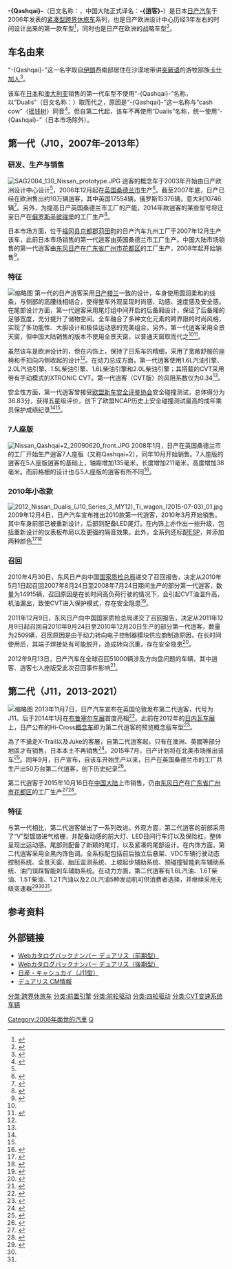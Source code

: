 {{noteTA
|1=zh-cn:逍客;zh-hant:Qashqai;zh-sg:Qashqai;
|2=zh-cn:楼兰;zh-hant:Murano;zh-sg:Murano;
|3=zh-cn:奇骏;zh-hant:X-Trail;zh-sg:X-Trail;
}}
{{Infobox automobile
|name         = 日产逍客<br>-{Nissan Qashqai}-
|image        = 2014 Nissan Qashqai (J11) ST wagon (16443644946).jpg
|manufacturer = [[日产汽车|日产汽车]]
|aka          = 日产Dualis（日本和澳大利亚市场，第一代）
|production   = 2006年12月5日至今
|predecessor  = {{link-en|日产Mistral|Nissan Mistral}}
|class        = [[跨界休旅车|紧凑型跨界休旅车]]
|layout       = [[前置前驱|前置前驱]]或[[前置四驱|前置四驱]]
|related      = [[日产Rogue|日产Rogue]]
}}
'''-{Qashqai}-'''（日文名称：{{lang|ja|'''キャシュカイ'''}}，中国大陆正式译名：'''-{逍客}-'''）是日本[[日产汽车|日产汽车]]于2006年发表的[[跨界休旅车|紧凑型跨界休旅车]]系列，也是日产欧洲设计中心历经3年左右的时间设计出来的第一款车型<ref name="sina">{{cite news |title=前途大好 试驾日产Qashqai逍客 |url=http://auto.sina.com.cn/z/sjdfrcqashqai/ |publisher=新浪汽车 |date= |accessdate=2015年12月11日 |archive-date=2020年7月8日 |archive-url=https://web.archive.org/web/20200708212702/http://auto.sina.com.cn/z/sjdfrcqashqai/ |dead-url=no }}</ref>，同时也是日产在欧洲的战略车型<ref name="Inside">{{cite news|script-title=ja:商品紹介「キャシュカイ/デュアリス」|url=http://www.nissan-global.com/JP/IR/INSIDE/INSIDE-SP/QASHQAI/index.html|publisher=日产汽车|date=|accessdate=2015年12月11日|archive-url=https://web.archive.org/web/20101207010153/http://www.nissan-global.com/JP/IR/INSIDE/INSIDE-SP/QASHQAI/index.html|archive-date=2010年12月7日|dead-url=yes}}</ref>。

==车名由来==
“-{Qashqai}-”这一名字取自[[伊朗|伊朗]]西南部居住在沙漠地带讲[[突厥语|突厥语]]的游牧部族[[卡什加人|卡什加人]]<ref>{{cite web | url= http://www.dailymail.co.uk/home/moslive/article-1162882/Why-Qashqai-2-Nissans-cash-cow.html | title= Qashqai is named after the Turkic speaking nomads Qashqai | date= 21 March 2009 | accessdate= 2012-06-12 | archive-date= 2019-01-23 | archive-url= https://web.archive.org/web/20190123103541/https://www.dailymail.co.uk/home/moslive/article-1162882/Why-Qashqai-2-Nissans-cash-cow.html | dead-url= no }}</ref>。

该车在[[日本|日本]]和[[澳大利亚|澳大利亚]]销售的第一代车型不使用“-{Qashqai}-”名称，以“Dualis”（日文名称：{{lang|ja|デュアリス}}）取而代之，原因是“-{Qashqai}-”这一名称与“cash cow”（[[摇钱树|摇钱树]]）同音<ref>{{cite web | url= http://www.drive.com.au/Editorial/ArticleDetail.aspx?ArticleID=20474&pg=4&vf=0 | title= Qashqai nicknamed the "cash-cow" | date= 4 October 2006 | accessdate= 2012-06-12 | archive-date= 2020-07-08 | archive-url= https://web.archive.org/web/20200708212827/https://www.drive.com.au/Editorial/ArticleDetail.aspx?ArticleID=20474&pg=4&vf=0 | dead-url= no }}</ref>。但自第二代起，该车不再使用“Dualis”名称，统一使用“-{Qashqai}-”（日本市场除外）。

==第一代（J10，2007年–2013年）==
{{Infobox automobile
| name = 第一代（J10）
| image = Nissan Qashqai 20090620 front.JPG
| aka = 日产Dualis（日本和澳大利亚市场）
| production = 2007年–2013年
| assembly = {{UK}}[[桑德兰市|桑德兰市]]<br />{{JPN}}[[福冈县|福冈县]][[京都郡|京都郡]][[苅田町|苅田町]]<br />{{CHN}}[[广东省|广东省]][[广州市|广州市]][[花都区|花都区]]（[[东风日产乘用车公司|东风日产]]）
| body_style = 5门[[跨界休旅车|跨界休旅车]]
| layout = [[前置前驱|前置前驱]]或[[前置四驱|前置四驱]]
| platform = {{link-en|日产C平台|Nissan C platform}}
| engine = '''[[汽油引擎|汽油]]'''：<br>1.6L HR16DE [[直列四缸引擎|I4]]<br />2.0L MR20DE I4<br>'''[[柴油引擎|柴油]]'''：<br>1.5L K9K I4<br />1.6L R9M I4<br />2.0L M9R I4
| transmission = 5速[[手动变速器|手动]]<br />6速手动<br />6速[[自动变速器|自动]]<br />X-TRONIC [[无级变速器|CVT]]
| wheelbase = {{convert|2630|mm|in|1|abbr=on}}<br />{{convert|2760|mm|in|1|abbr=on}}（7人座版）
| length = {{convert|4315|mm|in|1|abbr=on}}<br />{{convert|4535|mm|in|1|abbr=on}}（7人座版）
| width = {{convert|1785|mm|in|1|abbr=on}}
| height = {{convert|1605|mm|in|1|abbr=on}}
}}

===研发、生产与销售===
[[File:SAG2004_130_Nissan_prototype.JPG|thumb]]
逍客的概念车于2003年开始由日产欧洲设计中心设计<ref name="Inside"/>，2006年12月起在[[英国|英国]][[桑德兰市|桑德兰市]]生产<ref>{{cite web | url= http://www.euroautotrends.com/nissan-qashqai-goes-on-production/ | title= Qashqai Goes On Production | work= Euro Auto Trends | date= 5 December 2006 | accessdate= 2007-10-18 | deadurl= yes | archiveurl= https://web.archive.org/web/20070928042048/http://www.euroautotrends.com/nissan-qashqai-goes-on-production/ | archivedate= 2007年9月28日 }}</ref>。截至2007年底，日产已经在欧洲售出约10万辆逍客，其中英国17554辆，俄罗斯15376辆，意大利10746辆<ref>{{cite web | url= http://left-lane.com/european-car-sales-data/nissan/nissan-qashqai/ | title= Nissan Qashqai European sales | work= Left-Lane.com | accessdate= 2014-05-23 | archive-date= 2016-12-15 | archive-url= https://web.archive.org/web/20161215041844/http://left-lane.com/european-car-sales-data/Nissan/Nissan-Qashqai/ | dead-url= no }}</ref>。另外，为提高日产英国桑德兰市工厂的产能，2014年款逍客的某些型号将迁至日产在[[俄罗斯|俄罗斯]][[圣彼得堡|圣彼得堡]]的工厂生产<ref>{{cite web | url= http://europe.autonews.com/apps/pbcs.dll/article?AID=/20120406/ANE/120409909/1198 | title= Nissan will transfer some Qashqai production to Russia from UK | date= 6 April 2012 | accessdate= 2012-04-11}}</ref>。

日本市场方面，位于[[福冈县|福冈县]][[京都郡|京都郡]][[苅田町|苅田町]]的日产汽车九州工厂于2007年12月生产该车，此前日本市场销售的第一代逍客由英国桑德兰市工厂生产。中国大陆市场销售的第一代逍客由[[东风日产乘用车公司|东风日产]]在[[广东省|广东省]][[广州市|广州市]][[花都区|花都区]]的工厂生产，2008年起开始销售<ref>{{cite news|script-title=ja:日産自動車、中国でクロスオーバー「キャシュカイ」を発売|url=http://www.nissan-global.com/JP/NEWS/2008/_STORY/080312-01-j.html|publisher=日产汽车|date=2008年3月12日|accessdate=2015年12月11日|deadurl=yes|archiveurl=https://web.archive.org/web/20160304193832/http://www.nissan-global.com/JP/NEWS/2008/_STORY/080312-01-j.html|archivedate=2016年3月4日}}</ref>。

===特征===
[[File:Nissan_Dualis_20G_Urban_Black_Leather_II_interior.jpg|缩略图]]
第一代的日产逍客采用[[日产楼兰|日产楼兰]]一致的设计，车身使用圆润柔和的线条，与侧部的高腰线相结合，使得整车外观呈现时尚感、动感、速度感及安全感。在尾部设计方面，第一代逍客采用尾灯组中间开启的后备厢设计，保证了后备厢的足够宽度，充分提升了储物空间。全车融合了多种文化元素的跨界限的时尚风格，实现了多功能性、大胆设计和极佳运动感的完美组合。另外，第一代逍客采用全景天窗，但中国大陆销售的版本不使用全景天窗，以普通天窗取而代之<ref name="sina"/><ref name="Wheels">{{Cite news | title = Nissan Dualis | year = 2007 | magazine = Wheels magazine: July 2007 | page = 121 | postscript = <!--None-->}}</ref>。

虽然该车是欧洲设计的，但在内饰上，保持了日系车的精细，采用了宽敞舒服的座椅和手扣向内侧收起的设计<ref name="sina"/>。在动力总成方面，第一代逍客使用1.6L汽油引擎、2.0L汽油引擎、1.5L柴油引擎、1.6L柴油引擎和2.0L柴油引擎；其搭载的CVT采用带有手动模式的XTRONIC CVT。第一代逍客（CVT版）的风阻系数仅为0.34<ref name="sina"/>。

安全性方面，第一代逍客曾接受[[欧盟新车安全评鉴协会|欧盟新车安全评鉴协会]]安全碰撞测试，总体得分为36.83分，获得五星级评价，创下了欧盟NCAP历史上安全碰撞测试最高的成年乘员保护成绩纪录<ref name="sina"/><ref name="Wheels"/>。

===7人座版===
[[File:Nissan_Qashqai+2_20090620_front.JPG|thumb]]
2008年1月，日产在英国桑德兰市的工厂开始生产逍客7人座版（又称Qashqai+2），同年10月开始销售。7人座版的逍客在5人座版逍客的基础上，轴距增加135毫米，长度增加211毫米，高度增加38毫米。而前格栅的设计也与5人座版的逍客有所不同<ref name="EU2010">{{cite news|title=ja:Nissan Qashqai Updated For 2010|url=http://www.nissaneurope-newsbureau.com/nissanmedia/front?controller=SubRubrik&id=nissan_europe_press_room_10772091931250/news_and_events_10772871591872/presse_releases_10781508884370/products_108489842518684&pubId=nissan_qashqai_updated_for______1259935824909223 |publisher=日产欧洲|date= |accessdate=2015年12月13日 }}</ref>。

===2010年小改款===
[[File:2012_Nissan_Dualis_(J10_Series_3_MY12)_Ti_wagon_(2015-07-03)_01.jpg|thumb]]
2009年12月4日，日产汽车宣布推出2010款第一代逍客，2010年3月开始销售。其中车身前部已被重新设计，后部则配备LED尾灯。在内饰上亦作出一些升级，包括重新设计的仪表板布局以及更强的隔音效果。此外，全系列还标配[[ESP|ESP]]，并添加两种颜色<ref>{{cite web |url=http://www.autoexpress.co.uk/news/autoexpressnews/246130/fresh_qashqai_shows_face.html |title=Fresh Qashqai shows face |publisher=Auto Express |date=2009-12-09 |accessdate=2011-09-13 |archive-date=2012-02-26 |archive-url=https://web.archive.org/web/20120226211602/http://www.autoexpress.co.uk/news/autoexpressnews/246130/fresh_qashqai_shows_face.html |dead-url=no }}</ref><ref>{{cite web |url=http://www.nissanpress.co.uk/press_site/releases/arc_2009/59247nis.htm |title=Nissan Press Office: Nissan Qashqai Crossover Updated for 2010 |publisher=Nissanpress.co.uk |date= |accessdate=2011-09-13 |deadurl=yes |archiveurl=https://web.archive.org/web/20091208132409/http://www.nissanpress.co.uk/press_site/releases/arc_2009/59247nis.htm |archivedate=2009-12-08 }}</ref>

===召回===
2010年4月30日，东风日产向中国[[国家质检总局|国家质检总局]]递交了召回报告，决定从2010年5月1日起召回2007年8月24日至2008年7月24日期间生产的部分第一代逍客，数量为14915辆，召回原因是在长时间高负荷行驶的情况下，会引起CVT油温升高，机油漏出，致使CVT进入保护模式，存在安全隐患<ref>{{cite web|url=http://www.gov.cn/gzdt/2010-04/30/content_1596674.htm|title=质检总局：东风汽车公司召回部分轩逸、逍客汽车|publisher=国家质检总局|date=2010年4月30日|accessdate=2015年12月13日|archive-date=2020年7月8日|archive-url=https://web.archive.org/web/20200708212840/http://www.gov.cn/gzdt/2010-04/30/content_1596674.htm|dead-url=no}}</ref>。

2011年12月9日，东风日产向中国国家质检总局递交了召回报告，决定从2011年12月9日起召回自2010年9月24日至2010年12月20日生产的部分第一代逍客，数量为2509辆，召回原因是由于动力转向电子控制器模块供应商制造原因，在长时间使用后，其端子焊接处有可能脱开，造成转向沉重，存在安全隐患<ref>{{cite web|url=http://www.gov.cn/gzdt/2011-11/24/content_2002599.htm|title=质检总局：东风汽车公司召回部分奇骏、逍客汽车|publisher=国家质检总局|date=2011年11月24日|accessdate=2015年12月13日|archive-date=2012年1月7日|archive-url=https://web.archive.org/web/20120107023018/http://www.gov.cn/gzdt/2011-11/24/content_2002599.htm|dead-url=no}}</ref>。

2012年9月13日，日产汽车在全球召回51000辆涉及方向盘问题的车辆，其中逍客、逍客七人座版受此次召回事件影响<ref>{{cite web|title=Nissan recalls cars for steering wheel problem – YLE|url=http://www.reuters.com/article/2012/09/13/nissan-recall-finland-idUSWEA209620120913|publisher=Reuters|accessdate=13 September 2012|archive-date=2015-09-24|archive-url=https://web.archive.org/web/20150924170702/http://www.reuters.com/article/2012/09/13/nissan-recall-finland-idUSWEA209620120913|dead-url=yes}}</ref>。

==第二代（J11，2013-2021）==
{{Infobox automobile
| name = 第二代（J11）
| image = Nissan Qashqai Tekna (II) – Frontansicht, 24. August 2014, Düsseldorf.jpg
| production = 2013-2021
| assembly = {{UK}}[[桑德兰市|桑德兰市]]<br />{{RUS}}[[圣彼得堡|圣彼得堡]]<br />{{CHN}}[[广东省|广东省]][[广州市|广州市]][[花都区|花都区]]（[[东风日产乘用车公司|东风日产]]）
| body_style = 5门[[跨界休旅车|跨界休旅车]]
| layout =[[前置前驱|前置前驱]]或[[前置四驱|前置四驱]]
| platform = {{link-en|雷诺-日产通用平台|Renault–Nissan Common Module Family}}
| engine = '''[[汽油引擎|汽油]]'''：<br>1.2[[涡轮增压|T]] [[直列四缸引擎|I4]]<br />1.6L I4<br />2.0L MR20DE I4<br />'''[[柴油引擎|柴油]]'''：<br>1.5T I4<br />1.6T I4
| transmission =6速手动<br />X-TRONIC [[无级变速器|CVT]]
| wheelbase = {{convert|2646|mm|in|1|abbr=on}}
| length = {{convert|4370|mm|in|1|abbr=on}}
| width = {{convert|1800|mm|in|1|abbr=on}}
| height = {{convert|1595|mm|in|1|abbr=on}}
| related = [[日产Rogue|日产Rogue]]（第二代）<br />[[日产奇骏|日产奇骏]]（第三代）<br />{{link-en|雷诺Kadjar|Renault Kadjar}}
}}
[[File:Nissan_Qashqai_1.6_dCi_ALL-MODE_4x4i_Tekna_Interieur_Cockpit_Innenraum.JPG|缩略图]]
2013年11月7日，日产汽车宣布在英国伦敦发布第二代逍客，代号为J11。后于2014年1月在[[布鲁塞尔车展|布鲁塞尔车展]]首度亮相<ref>{{cite web|url=http://autosalon.be/en/salon/visiteur/news-infos/premiere/|title=Premières & Dream Cars – 94rd Motor Show – 14 – 24 jan. 2016|work=autosalon.be|deadurl=yes|archiveurl=https://www.webcitation.org/668m1s6Vm?url=http://autosalon.be/en/salon/visiteur/news-infos/premiere/|archivedate=2012-03-13}}</ref>。此前在2012年的[[日内瓦车展|日内瓦车展]]上，日产公布的Hi-Cross[[概念车|概念车]]即为第二代逍客的预览概念版车型<ref name="pcauto">{{cite news |title=新一代日产逍客或广州车展亮相 明年上市 |url=http://www.pcauto.com.cn/nation/244/2445070.html |publisher=太平洋汽车网 |date=2013-04-17 |accessdate=2015年12月11日 |archive-date=2020-07-08 |archive-url=https://web.archive.org/web/20200708212927/https://www.pcauto.com.cn/nation/244/2445070.html |dead-url=no }}</ref>。

為了不搶走X-Trail以及Juke的客層，自第二代逍客起，只有在澳洲、英國等部分地區才有销售，日本本土不再销售<ref>{{cite news |title=8年後大改款，全新第二代NISSAN Qashqai逍客中國開售 |url=http://www.autonet.com.tw/cgi-bin/view.cgi?/news/2015/11/b5100444.ti+a2+a3+a4+a5+b1+/news/2015/11/b5100444+b3+d6+c1+c2+c3+e1+e2+e3+e5+f1 |publisher=汽车日报 |date=2015-11-09 |accessdate=2015年12月11日 |archive-date=2020-07-08 |archive-url=https://web.archive.org/web/20200708212827/http://www.autonet.com.tw/cgi-bin/view.cgi?%2Fnews%2F2015%2F11%2Fb5100444.ti+a2+a3+a4+a5+b1+%2Fnews%2F2015%2F11%2Fb5100444+b3+d6+c1+c2+c3+e1+e2+e3+e5+f1 |dead-url=no }}</ref>。2015年7月，日产计划将在北美市场推出该车<ref>{{cite web|url=http://www.autoguide.com/auto-news/2015/07/nissan-rogue-hybrid-smaller-variant-coming.html|title=Nissan Rogue Hybrid, Smaller Variant Coming|date=13 July 2015|work=AutoGuide.com News|access-date=2015-12-14|archive-date=2021-01-21|archive-url=https://web.archive.org/web/20210121115004/https://www.autoguide.com/auto-news/2015/07/nissan-rogue-hybrid-smaller-variant-coming.html|dead-url=no}}</ref>。同年9月，日产宣布，自该车开始生产以来，日产在英国桑德兰市的工厂共生产出50万台第二代逍客，创下历史纪录<ref>{{cite web|title=Nissan Qashqai hits 500,000-unit mark in 21 months!|url=http://paultan.org/2015/09/11/nissan-qashqai-500000-21-months/|website=paultan.org|accessdate=2015-09-11|archive-date=2020-07-08|archive-url=https://web.archive.org/web/20200708212928/http://paultan.org/2015/09/11/nissan-qashqai-500000-21-months/|dead-url=no}}</ref>。

第二代逍客于2015年10月16日在[[中国大陆|中国大陆]]上市销售，仍由[[东风日产乘用车公司|东风日产]]在[[广东省|广东省]][[广州市|广州市]][[花都区|花都区]]的工厂生产<ref name="qq">{{cite news |title=东风日产新一代逍客今晚上市 保留海外设计 |url=http://auto.qq.com/a/20151016/010894.htm |publisher=腾讯汽车 |date=2015-10-16 |accessdate=2015年12月11日 |archive-date=2020-07-08 |archive-url=https://web.archive.org/web/20200708214552/https://auto.qq.com/a/20151016/010894.htm |dead-url=no }}</ref><ref>{{cite news |script-title=ja:日産自動車 中国で新型「キャシュカイ」を発売 |url=http://www.nissan-global.com/JP/NEWS/2015/_STORY/151016-01-j.html |publisher=日产汽车 |date= |accessdate=2015年12月11日 |deadurl=yes |archiveurl=https://web.archive.org/web/20151222115940/http://www.nissan-global.com/JP/NEWS/2015/_STORY/151016-01-j.html |archivedate=2015年12月22日 }}</ref>。

===特征===
与第一代相比，第二代逍客做出了一系列改进。外观方面，第二代逍客的前部采用了“V”型镀铬进气格栅，并配备动感的前大灯、LED日间行车灯以及保险杠，整体呈现出运动感。尾部则配备了新颖的尾灯，以及紧凑的尾部设计。在内饰方面，第二代逍客采用全黑内饰色调。全系标配包括前后独立后悬架、VDC车辆行驶动态控制系统、全景天窗、胎压监测系统、上坡起步辅助系统、预碰撞智能刹车辅助系统、油门误踩智能刹车辅助系统。在动力方面，第二代逍客有1.6L汽油、1.6T柴油、1.5T柴油、1.2T汽油以及2.0L汽油5种发动机可供消费者选择，并继续采用无级变速器<ref>{{cite web|title=Q for a familiar Nissan|url=http://www.carsguide.com.au/car-news/2015-nissan-qashqai-suv-q-for-a-familiar-nissan-28819#.U7zsM7Hc2So|website=carsguide.com.au|accessdate=2014-07-08|archive-date=2018-05-07|archive-url=https://web.archive.org/web/20180507231652/https://www.carsguide.com.au/car-news/2015-nissan-qashqai-suv-q-for-a-familiar-nissan-28819#.U7zsM7Hc2So|dead-url=no}}</ref><ref name="pcauto"/><ref name="qq"/>。

==参考资料==
{{reflist|2}}

==外部链接==
*[http://history.nissan.co.jp/DUALIS/J10/0705/index.html Webカタログバックナンバー デュアリス（前期型）] {{Wayback|url=http://history.nissan.co.jp/DUALIS/J10/0705/index.html |date=20160513074723 }}
*[http://history.nissan.co.jp/DUALIS/J10/1008/index.html Webカタログバックナンバー デュアリス（後期型）] {{Wayback|url=http://history.nissan.co.jp/DUALIS/J10/1008/index.html |date=20210130051631 }}
*[http://www.nissan.co.uk/GB/en/vehicle/crossovers/new-qashqai.html 日産・キャシュカイ（J11型）] {{Wayback|url=http://www.nissan.co.uk/GB/en/vehicle/crossovers/new-qashqai.html |date=20150307112242 }}{{en icon}}
*[http://www.nissan.co.jp/AP-CONTENTS/POSTOFFICE/ANSWERS/25634.html デュアリス CM情報] {{Wayback|url=http://www.nissan.co.jp/AP-CONTENTS/POSTOFFICE/ANSWERS/25634.html |date=20200926122550 }}

[[Category:2006年面世的汽車|Category:2006年面世的汽車]]
[[Category:日產車款|Q]]
[[分类:跨界休旅车|分类:跨界休旅车]]
[[分类:前置引擎|分类:前置引擎]]
[[分类:前轮驱动|分类:前轮驱动]]
[[分类:四轮驱动|分类:四轮驱动]]
[[分类:CVT变速系统车辆|分类:CVT变速系统车辆]]